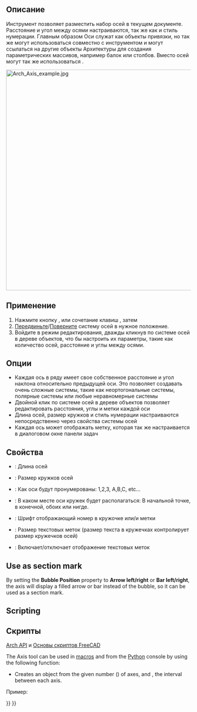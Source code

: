 <languages/>

<div class="mw-translate-fuzzy">
{{Docnav/ru
|[[Arch_CompAxis/ru|CompAxis]]
|[[Arch_AxisSystem/ru|Axes system]]
|[[Arch_Workbench/ru|Архитектурный верстак "Arch"]]
|IconL=Arch_CompAxis.png
|IconR=Arch_Axis_System.svg
|IconC=Workbench_Arch.svg
}}
</div>

{{VeryImportantMessage|THIS COMMAND IS PART OF THE INTEGRATED [[BIM_Workbench|BIM WORKBENCH]] IN V1.0<br>
This page has been updated for that version.}}

<div class="mw-translate-fuzzy">
{{GuiCommand/ru
|Name=Arch Axis
|Name/ru=Arch Axis
|MenuLocation=Arch → Axis
|Workbenches=[[Arch_Workbench/ru|Arch]]
|Shortcut={{KEY|A}} {{KEY|X}}
|SeeAlso=[[Arch_AxisSystem/ru|Axis System]], [[Arch_Grid/ru|Arch Grid]]
}}
</div>

<span id="Description"></span>
==Описание==

<div class="mw-translate-fuzzy">
Инструмент {{Button|[[Image:Arch Axis.svg|16px]] [[Arch Axis|Arch Axis]]}} позволяет разместить набор осей в текущем документе. Расстояние и угол между осями настраиваются, так же как и стиль нумерации. Главным образом Оси служат как объекты привязки, но так же могут использоваться совместно с инструментом {{Button|[[Image:Arch Axis_System.svg|16px]] [[Arch_AxisSystem/ru|Arch AxesSystems]]}} и могут ссылаться на другие объекты Архитектуры для создания параметрических массивов, например балок или столбов. Вместо осей могут так же использоваться {{Button|[[Image:Arch Grid.svg|16px]] [[Arch_Grid/ru|Arch Grids]]}}.
</div>

[[Image:Arch Axis example.jpg|600px]]
{{Caption|Два разных объекта осей расположены перпендикулярно друг другу для создания сетки}}

<span id="Usage"></span>
==Применение==

<div class="mw-translate-fuzzy">
# Нажмите кнопку {{Button|[[Image:Arch Axis.svg|16px]] [[Arch Axis/ru|Arch Axis]]}}, или сочетание клавиш {{KEY|A}}, затем {{KEY|X}}
# [[Draft_Move/ru|Передвиньте]]/[[Draft Rotate/ru|Поверните]] систему осей в нужное положение.
# Войдите в режим редактирования, дважды кликнув по системе осей в дереве объектов, что бы настроить их параметры, такие как количество осей, расстояние и углы между осями.
</div>

<span id="Options"></span>
==Опции==

<div class="mw-translate-fuzzy">
* Каждая ось в ряду имеет свое собственное расстояние и угол наклона относительно предыдущей оси. Это позволяет создавать очень сложные системы, такие как неортогональные системы, полярные системы или любые неравномерные системы
* Двойной клик по системе осей в дереве объектов позволяет редактировать расстояния, углы и метки каждой оси
* Длина осей, размер кружков и стиль нумерации настраиваются непосредственно через свойства системы осей
* Каждая ось может отображать метку, которая так же настраивается в диалоговом окне панели задач
</div>

<span id="Properties"></span>
==Свойства==

<div class="mw-translate-fuzzy">
* {{PropertyData|Length}}: Длина осей
* {{PropertyView|Bubble Size}}: Размер кружков осей
* {{PropertyView|Numeration style}}: Как оси будут пронумерованы: 1,2,3, A,B,C, etc...
* {{PropertyView|Bubble Position}}: В каком месте оси кружек будет располагаться: В начальной точке, в конечной, обоих или нигде.
* {{PropertyView|Font Name}}: Шрифт отображающий номер в кружочке или/и метки
* {{PropertyView|Font Size}}: Размер текстовых меток (размер текста в кружечках контролирует размер кружечков осей)
* {{PropertyView|Show Labels}}: Включает/отключает отображение текстовых меток
</div>

==Use as section mark==

By setting the '''Bubble Position''' property to '''Arrow left/right''' or '''Bar left/right''', the axis will display a filled arrow or bar instead of the bubble, so it can be used as a section mark. {{Version|0.20}}

==Scripting==

<div class="mw-translate-fuzzy">
==Скрипты==
{{Emphasis|См. так же:}} [[Arch API/ru|Arch API]] и [[FreeCAD Scripting Basics/ru|Основы скриптов FreeCAD]]
</div>

The Axis tool can be used in [[Macros|macros]] and from the [[Python|Python]] console by using the following function:

{{Code|code=
Axes = makeAxis(num=5, size=1000, name="Axes")
}}

* Creates an {{incode|Axes}} object from the given number ({{incode|num}}) of axes, and {{incode|size}}, the interval between each axis.

Пример:

{{Code|code=
import Draft, Arch

Axes = Arch.makeAxis(5, 1000)

Axes.ViewObject.LineWidth = 3
Axes.ViewObject.BubbleSize = 200
Axes.ViewObject.FontSize = 150

Axes2 = Arch.makeAxis(6, 500)

Axes2.ViewObject.LineWidth = 2
Axes2.ViewObject.BubbleSize = 200
Axes2.ViewObject.FontSize = 150
Axes2.ViewObject.NumberingStyle = "A,B,C"
FreeCAD.ActiveDocument.recompute()

Axes2.Length = 6000
Draft.rotate(Axes2, -90)
Draft.move(Axes2, FreeCAD.Vector(-1000, 2500, 0))
FreeCAD.ActiveDocument.recompute()
}}


<div class="mw-translate-fuzzy">
{{Docnav/ru
|[[Arch_CompAxis/ru|CompAxis]]
|[[Arch_AxisSystem/ru|Axes system]]
|[[Arch_Workbench/ru|Архитектурный верстак "Arch"]]
|IconL=Arch_CompAxis.png
|IconR=Arch_Axis_System.svg
|IconC=Workbench_Arch.svg
}}
</div>

{{BIM_Tools_navi{{#translation:}}}}
{{Userdocnavi{{#translation:}}}}